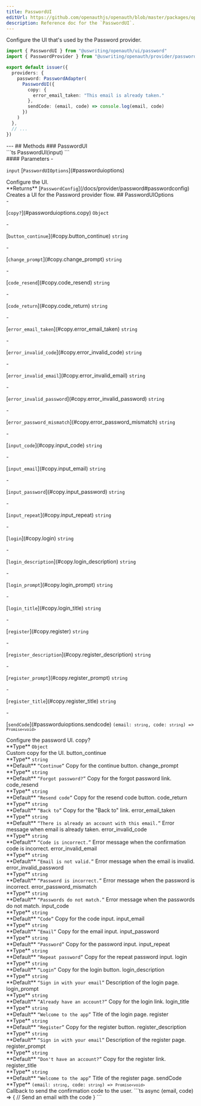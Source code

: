 ```yaml
---
title: PasswordUI
editUrl: https://github.com/openauthjs/openauth/blob/master/packages/openauth/src/ui/password.tsx
description: Reference doc for the `PasswordUI`.
---
```



<div class="tsdoc">
<Section type="about">
Configure the UI that's used by the Password provider.

```ts {1,7-12}
import { PasswordUI } from "@uswriting/openauth/ui/password"
import { PasswordProvider } from "@uswriting/openauth/provider/password"

export default issuer({
  providers: {
    password: PasswordAdapter(
      PasswordUI({
        copy: {
          error_email_taken: "This email is already taken."
        },
        sendCode: (email, code) => console.log(email, code)
      })
    )
  },
  // ...
})
```
</Section>
---
## Methods
### PasswordUI
<Segment>
<Section type="signature">
```ts
PasswordUI(input)
```
</Section>
<Section type="parameters">
#### Parameters
- <p><code class="key">input</code> [<code class="type">PasswordUIOptions</code>](#passworduioptions)</p>
Configure the UI.
</Section>
<InlineSection>
**Returns** [<code class="type">PasswordConfig</code>](/docs/provider/password#passwordconfig)
</InlineSection>
Creates a UI for the Password provider flow.
</Segment>
## PasswordUIOptions
<Segment>
<Section type="parameters">
- <p>[<code class="key">copy?</code>](#passworduioptions.copy) <code class="primitive">Object</code></p>
  - <p>[<code class="key">button_continue</code>](#copy.button_continue) <code class="primitive">string</code></p>
  - <p>[<code class="key">change_prompt</code>](#copy.change_prompt) <code class="primitive">string</code></p>
  - <p>[<code class="key">code_resend</code>](#copy.code_resend) <code class="primitive">string</code></p>
  - <p>[<code class="key">code_return</code>](#copy.code_return) <code class="primitive">string</code></p>
  - <p>[<code class="key">error_email_taken</code>](#copy.error_email_taken) <code class="primitive">string</code></p>
  - <p>[<code class="key">error_invalid_code</code>](#copy.error_invalid_code) <code class="primitive">string</code></p>
  - <p>[<code class="key">error_invalid_email</code>](#copy.error_invalid_email) <code class="primitive">string</code></p>
  - <p>[<code class="key">error_invalid_password</code>](#copy.error_invalid_password) <code class="primitive">string</code></p>
  - <p>[<code class="key">error_password_mismatch</code>](#copy.error_password_mismatch) <code class="primitive">string</code></p>
  - <p>[<code class="key">input_code</code>](#copy.input_code) <code class="primitive">string</code></p>
  - <p>[<code class="key">input_email</code>](#copy.input_email) <code class="primitive">string</code></p>
  - <p>[<code class="key">input_password</code>](#copy.input_password) <code class="primitive">string</code></p>
  - <p>[<code class="key">input_repeat</code>](#copy.input_repeat) <code class="primitive">string</code></p>
  - <p>[<code class="key">login</code>](#copy.login) <code class="primitive">string</code></p>
  - <p>[<code class="key">login_description</code>](#copy.login_description) <code class="primitive">string</code></p>
  - <p>[<code class="key">login_prompt</code>](#copy.login_prompt) <code class="primitive">string</code></p>
  - <p>[<code class="key">login_title</code>](#copy.login_title) <code class="primitive">string</code></p>
  - <p>[<code class="key">register</code>](#copy.register) <code class="primitive">string</code></p>
  - <p>[<code class="key">register_description</code>](#copy.register_description) <code class="primitive">string</code></p>
  - <p>[<code class="key">register_prompt</code>](#copy.register_prompt) <code class="primitive">string</code></p>
  - <p>[<code class="key">register_title</code>](#copy.register_title) <code class="primitive">string</code></p>
- <p>[<code class="key">sendCode</code>](#passworduioptions.sendcode) <code class="primitive">(email: <code class="primitive">string</code>, code: <code class="primitive">string</code>) => <code class="primitive">Promise</code><code class="symbol">&lt;</code><code class="primitive">void</code><code class="symbol">&gt;</code></code></p>
</Section>
Configure the password UI.
</Segment>
<NestedTitle id="passworduioptions.copy" Tag="h4" parent="PasswordUIOptions.">copy?</NestedTitle>
<Segment>
<Section type="parameters">
<InlineSection>
**Type** <code class="primitive">Object</code>
</InlineSection>
</Section>
Custom copy for the UI.
</Segment>
<NestedTitle id="copy.button_continue" Tag="h5" parent="PasswordUIOptions.copy.">button_continue</NestedTitle>
<Segment>
<Section type="parameters">
<InlineSection>
**Type** <code class="primitive">string</code>
</InlineSection>
</Section>

<InlineSection>
**Default** <code class="symbol">&ldquo;</code><code class="primitive">Continue</code><code class="symbol">&rdquo;</code>
</InlineSection>
Copy for the continue button.
</Segment>
<NestedTitle id="copy.change_prompt" Tag="h5" parent="PasswordUIOptions.copy.">change_prompt</NestedTitle>
<Segment>
<Section type="parameters">
<InlineSection>
**Type** <code class="primitive">string</code>
</InlineSection>
</Section>

<InlineSection>
**Default** <code class="symbol">&ldquo;</code><code class="primitive">Forgot password?</code><code class="symbol">&rdquo;</code>
</InlineSection>
Copy for the forgot password link.
</Segment>
<NestedTitle id="copy.code_resend" Tag="h5" parent="PasswordUIOptions.copy.">code_resend</NestedTitle>
<Segment>
<Section type="parameters">
<InlineSection>
**Type** <code class="primitive">string</code>
</InlineSection>
</Section>

<InlineSection>
**Default** <code class="symbol">&ldquo;</code><code class="primitive">Resend code</code><code class="symbol">&rdquo;</code>
</InlineSection>
Copy for the resend code button.
</Segment>
<NestedTitle id="copy.code_return" Tag="h5" parent="PasswordUIOptions.copy.">code_return</NestedTitle>
<Segment>
<Section type="parameters">
<InlineSection>
**Type** <code class="primitive">string</code>
</InlineSection>
</Section>

<InlineSection>
**Default** <code class="symbol">&ldquo;</code><code class="primitive">Back to</code><code class="symbol">&rdquo;</code>
</InlineSection>
Copy for the "Back to" link.
</Segment>
<NestedTitle id="copy.error_email_taken" Tag="h5" parent="PasswordUIOptions.copy.">error_email_taken</NestedTitle>
<Segment>
<Section type="parameters">
<InlineSection>
**Type** <code class="primitive">string</code>
</InlineSection>
</Section>

<InlineSection>
**Default** <code class="symbol">&ldquo;</code><code class="primitive">There is already an account with this email.</code><code class="symbol">&rdquo;</code>
</InlineSection>
Error message when email is already taken.
</Segment>
<NestedTitle id="copy.error_invalid_code" Tag="h5" parent="PasswordUIOptions.copy.">error_invalid_code</NestedTitle>
<Segment>
<Section type="parameters">
<InlineSection>
**Type** <code class="primitive">string</code>
</InlineSection>
</Section>

<InlineSection>
**Default** <code class="symbol">&ldquo;</code><code class="primitive">Code is incorrect.</code><code class="symbol">&rdquo;</code>
</InlineSection>
Error message when the confirmation code is incorrect.
</Segment>
<NestedTitle id="copy.error_invalid_email" Tag="h5" parent="PasswordUIOptions.copy.">error_invalid_email</NestedTitle>
<Segment>
<Section type="parameters">
<InlineSection>
**Type** <code class="primitive">string</code>
</InlineSection>
</Section>

<InlineSection>
**Default** <code class="symbol">&ldquo;</code><code class="primitive">Email is not valid.</code><code class="symbol">&rdquo;</code>
</InlineSection>
Error message when the email is invalid.
</Segment>
<NestedTitle id="copy.error_invalid_password" Tag="h5" parent="PasswordUIOptions.copy.">error_invalid_password</NestedTitle>
<Segment>
<Section type="parameters">
<InlineSection>
**Type** <code class="primitive">string</code>
</InlineSection>
</Section>

<InlineSection>
**Default** <code class="symbol">&ldquo;</code><code class="primitive">Password is incorrect.</code><code class="symbol">&rdquo;</code>
</InlineSection>
Error message when the password is incorrect.
</Segment>
<NestedTitle id="copy.error_password_mismatch" Tag="h5" parent="PasswordUIOptions.copy.">error_password_mismatch</NestedTitle>
<Segment>
<Section type="parameters">
<InlineSection>
**Type** <code class="primitive">string</code>
</InlineSection>
</Section>

<InlineSection>
**Default** <code class="symbol">&ldquo;</code><code class="primitive">Passwords do not match.</code><code class="symbol">&rdquo;</code>
</InlineSection>
Error message when the passwords do not match.
</Segment>
<NestedTitle id="copy.input_code" Tag="h5" parent="PasswordUIOptions.copy.">input_code</NestedTitle>
<Segment>
<Section type="parameters">
<InlineSection>
**Type** <code class="primitive">string</code>
</InlineSection>
</Section>

<InlineSection>
**Default** <code class="symbol">&ldquo;</code><code class="primitive">Code</code><code class="symbol">&rdquo;</code>
</InlineSection>
Copy for the code input.
</Segment>
<NestedTitle id="copy.input_email" Tag="h5" parent="PasswordUIOptions.copy.">input_email</NestedTitle>
<Segment>
<Section type="parameters">
<InlineSection>
**Type** <code class="primitive">string</code>
</InlineSection>
</Section>

<InlineSection>
**Default** <code class="symbol">&ldquo;</code><code class="primitive">Email</code><code class="symbol">&rdquo;</code>
</InlineSection>
Copy for the email input.
</Segment>
<NestedTitle id="copy.input_password" Tag="h5" parent="PasswordUIOptions.copy.">input_password</NestedTitle>
<Segment>
<Section type="parameters">
<InlineSection>
**Type** <code class="primitive">string</code>
</InlineSection>
</Section>

<InlineSection>
**Default** <code class="symbol">&ldquo;</code><code class="primitive">Password</code><code class="symbol">&rdquo;</code>
</InlineSection>
Copy for the password input.
</Segment>
<NestedTitle id="copy.input_repeat" Tag="h5" parent="PasswordUIOptions.copy.">input_repeat</NestedTitle>
<Segment>
<Section type="parameters">
<InlineSection>
**Type** <code class="primitive">string</code>
</InlineSection>
</Section>

<InlineSection>
**Default** <code class="symbol">&ldquo;</code><code class="primitive">Repeat password</code><code class="symbol">&rdquo;</code>
</InlineSection>
Copy for the repeat password input.
</Segment>
<NestedTitle id="copy.login" Tag="h5" parent="PasswordUIOptions.copy.">login</NestedTitle>
<Segment>
<Section type="parameters">
<InlineSection>
**Type** <code class="primitive">string</code>
</InlineSection>
</Section>

<InlineSection>
**Default** <code class="symbol">&ldquo;</code><code class="primitive">Login</code><code class="symbol">&rdquo;</code>
</InlineSection>
Copy for the login button.
</Segment>
<NestedTitle id="copy.login_description" Tag="h5" parent="PasswordUIOptions.copy.">login_description</NestedTitle>
<Segment>
<Section type="parameters">
<InlineSection>
**Type** <code class="primitive">string</code>
</InlineSection>
</Section>

<InlineSection>
**Default** <code class="symbol">&ldquo;</code><code class="primitive">Sign in with your email</code><code class="symbol">&rdquo;</code>
</InlineSection>
Description of the login page.
</Segment>
<NestedTitle id="copy.login_prompt" Tag="h5" parent="PasswordUIOptions.copy.">login_prompt</NestedTitle>
<Segment>
<Section type="parameters">
<InlineSection>
**Type** <code class="primitive">string</code>
</InlineSection>
</Section>

<InlineSection>
**Default** <code class="symbol">&ldquo;</code><code class="primitive">Already have an account?</code><code class="symbol">&rdquo;</code>
</InlineSection>
Copy for the login link.
</Segment>
<NestedTitle id="copy.login_title" Tag="h5" parent="PasswordUIOptions.copy.">login_title</NestedTitle>
<Segment>
<Section type="parameters">
<InlineSection>
**Type** <code class="primitive">string</code>
</InlineSection>
</Section>

<InlineSection>
**Default** <code class="symbol">&ldquo;</code><code class="primitive">Welcome to the app</code><code class="symbol">&rdquo;</code>
</InlineSection>
Title of the login page.
</Segment>
<NestedTitle id="copy.register" Tag="h5" parent="PasswordUIOptions.copy.">register</NestedTitle>
<Segment>
<Section type="parameters">
<InlineSection>
**Type** <code class="primitive">string</code>
</InlineSection>
</Section>

<InlineSection>
**Default** <code class="symbol">&ldquo;</code><code class="primitive">Register</code><code class="symbol">&rdquo;</code>
</InlineSection>
Copy for the register button.
</Segment>
<NestedTitle id="copy.register_description" Tag="h5" parent="PasswordUIOptions.copy.">register_description</NestedTitle>
<Segment>
<Section type="parameters">
<InlineSection>
**Type** <code class="primitive">string</code>
</InlineSection>
</Section>

<InlineSection>
**Default** <code class="symbol">&ldquo;</code><code class="primitive">Sign in with your email</code><code class="symbol">&rdquo;</code>
</InlineSection>
Description of the register page.
</Segment>
<NestedTitle id="copy.register_prompt" Tag="h5" parent="PasswordUIOptions.copy.">register_prompt</NestedTitle>
<Segment>
<Section type="parameters">
<InlineSection>
**Type** <code class="primitive">string</code>
</InlineSection>
</Section>

<InlineSection>
**Default** <code class="symbol">&ldquo;</code><code class="primitive">Don't have an account?</code><code class="symbol">&rdquo;</code>
</InlineSection>
Copy for the register link.
</Segment>
<NestedTitle id="copy.register_title" Tag="h5" parent="PasswordUIOptions.copy.">register_title</NestedTitle>
<Segment>
<Section type="parameters">
<InlineSection>
**Type** <code class="primitive">string</code>
</InlineSection>
</Section>

<InlineSection>
**Default** <code class="symbol">&ldquo;</code><code class="primitive">Welcome to the app</code><code class="symbol">&rdquo;</code>
</InlineSection>
Title of the register page.
</Segment>
<NestedTitle id="passworduioptions.sendcode" Tag="h4" parent="PasswordUIOptions.">sendCode</NestedTitle>
<Segment>
<Section type="parameters">
<InlineSection>
**Type** <code class="primitive">(email: <code class="primitive">string</code>, code: <code class="primitive">string</code>) => <code class="primitive">Promise</code><code class="symbol">&lt;</code><code class="primitive">void</code><code class="symbol">&gt;</code></code>
</InlineSection>
</Section>
Callback to send the confirmation code to the user.
```ts
async (email, code) => {
  // Send an email with the code
}
```
</Segment>
</div>